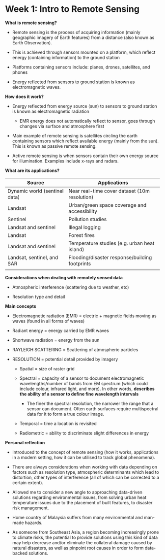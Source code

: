 # Week 1: Intro to Remote Sensing

**What is remote sensing?**

-   Remote sensing is the process of acquiring information (mainly geographic imagery of Earth features) from a distance (also known as Earth Observation).

-   This is achieved through sensors mounted on a platform, which reflect energy (containing information) to the ground station

-   Platforms containing sensors include: planes, drones, satellites, and phones

-   Energy reflected from sensors to ground station is known as electromagnetic waves.

**How does it work?**

-   Energy reflected from energy source (sun) to sensors to ground station is known as electromagnetic radiation

    -   EMR energy does not automatically reflect to sensor, goes through changes via surface and atmosphere first

-   Main example of remote sensing is satellites circling the earth containing sensors which reflect available energy (mainly from the sun). This is known as passive remote sensing.

-   Active remote sensing is when sensors contain their own energy source for illumination. Examples include x-rays and radars.

**What are its applications?**

| Source                        | Applications                                   |
|-------------------------------|------------------------------------------------|
| Dynamic world (sentinel data) | Near real-time cover dataset (10m resolution)  |
| Landsat                       | Urban/green space coverage and accessibility   |
| Sentinel                      | Pollution studies                              |
| Landsat and sentinel          | Illegal logging                                |
| Landsat                       | Forest fires                                   |
| Landsat and sentinel          | Temperature studies (e.g. urban heat island)   |
| Landsat, sentinel, and SAR    | Flooding/disaster response/building footprints |
|                               |                                                |

**Considerations when dealing with remotely sensed data**

-   Atmospheric interference (scattering due to weather, etc)

-   Resolution type and detail

**Main concepts**

-   Electromagnetic radiation (EMR) = electric + magnetic fields moving as waves (found in all forms of waves)

-   Radiant energy = energy carried by EMR waves

-   Shortwave radiation = energy from the sun

-   RAYLEIGH SCATTERING = Scattering of atmospheric particles

-   RESOLUTION = potential detail provided by imagery

    -   Spatial = size of raster grid

    -   Spectral = capacity of a sensor to document electromagnetic wavelengths/number of bands from EM spectrum (which could include colour, infrared light, and more). In other words, **describes the ability of a sensor to define fine wavelength intervals**

        -   The finer the spectral resolution, the narrower the range that a sensor can document. Often earth surfaces require multispectral data for it to form a true colour image.

    -   Temporal = time a location is revisited

    -   Radiometric = ability to discriminate slight differences in energy

**Personal reflection**

-   Introduced to the concept of remote sensing (how it works, applications in a modern setting, how it can be utilised to track global phenomena).

-   There are always considerations when working with data depending on factors such as resolution type, atmospheric determinants which lead to distortion, other types of interference (all of which can be corrected to a certain extent).

-   Allowed me to consider a new angle to approaching data-driven solutions regarding environmental issues, from solving urban heat temperature issues due to the placement of built features, to disaster risk management.

-   Home country of Malaysia suffers from many environmental and man-made hazards.

-   As someone from Southeast Asia, a region becoming increasingly prone to climate risks, the potential to provide solutions using this kind of data may help decrease and/or eliminate the collateral damage caused by natural disasters, as well as pinpoint root causes in order to form data-backed solutions.
